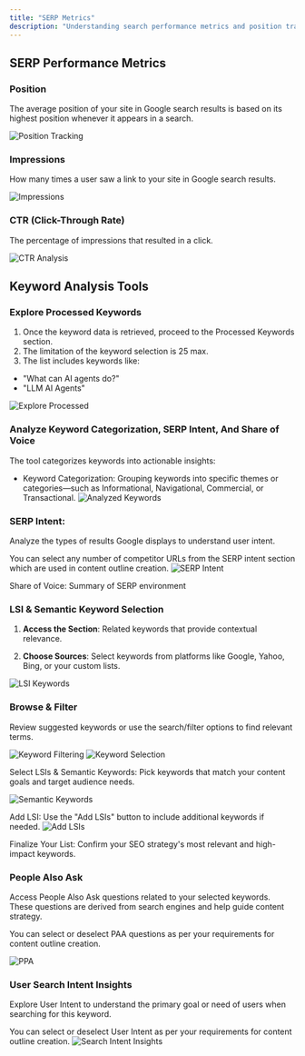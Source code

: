 ```yaml
---
title: "SERP Metrics"
description: "Understanding search performance metrics and position tracking"
---
```


## SERP Performance Metrics

### Position

The average position of your site in Google search results is based on its highest position whenever it appears in a search.

![Position Tracking](/images/image6.png)

### Impressions

How many times a user saw a link to your site in Google search results.

![Impressions](/images/image26.png)

### CTR (Click-Through Rate)

The percentage of impressions that resulted in a click.

![CTR Analysis](/images/image18.png)

## Keyword Analysis Tools

### Explore Processed Keywords

1. Once the keyword data is retrieved, proceed to the Processed Keywords section.
2. The limitation of the keyword selection is 25 max.
3. The list includes keywords like:
- "What can AI agents do?"
- "LLM AI Agents"

![Explore Processed](https://i.ibb.co/rKSyMxRJ/Screenshot-2025-01-30-at-7-58-09-PM.png)

### Analyze Keyword Categorization, SERP Intent, And Share of Voice

The tool categorizes keywords into actionable insights:
- Keyword Categorization: Grouping keywords into specific themes or categories—such as Informational, Navigational, Commercial, or Transactional.
![Analyzed Keywords](https://i.ibb.co/03Qbns4/Screenshot-2025-01-30-at-8-01-01-PM.png)

### SERP Intent:

Analyze the types of results Google displays to understand user intent.

You can select any number of competitor URLs from the SERP intent section which are used in content outline creation.
![SERP Intent](https://gcdnb.pbrd.co/images/RWfZYY39q05y.png?o=1)

Share of Voice: Summary of SERP environment

### LSI & Semantic Keyword Selection

1. **Access the Section**: Related keywords that provide contextual relevance.

2. **Choose Sources**: Select keywords from platforms like Google, Yahoo, Bing, or your custom lists.

![LSI Keywords](/images/image32.png)

### Browse & Filter

Review suggested keywords or use the search/filter options to find relevant terms.

![Keyword Filtering](/images/image11.png)
![Keyword Selection](/images/image15.png)

Select LSIs & Semantic Keywords: Pick keywords that match your content goals and target audience needs.

![Semantic Keywords](https://i.ibb.co/Q3x1dVFM/Screenshot-2025-01-30-at-8-06-16-PM.png)

Add LSI: Use the "Add LSIs" button to include additional keywords if needed.
![Add LSIs](https://i.ibb.co/R4MMKcD4/Screenshot-2025-01-30-at-8-07-45-PM.png)

Finalize Your List: Confirm your SEO strategy's most relevant and high-impact keywords.

### People Also Ask

Access People Also Ask questions related to your selected keywords. These questions are derived from search engines and help guide content strategy.

You can select or deselect PAA questions as per your requirements for content outline creation.

![PPA](https://i.ibb.co/YCg5NrF/Screenshot-2025-01-30-at-8-09-03-PM.png)

### User Search Intent Insights

Explore User Intent to understand the primary goal or need of users when searching for this keyword.

You can select or deselect User Intent as per your requirements for content outline creation.
![Search Intent Insights](https://i.ibb.co/QvFTLzh5/Screenshot-2025-01-30-at-8-10-33-PM.png)